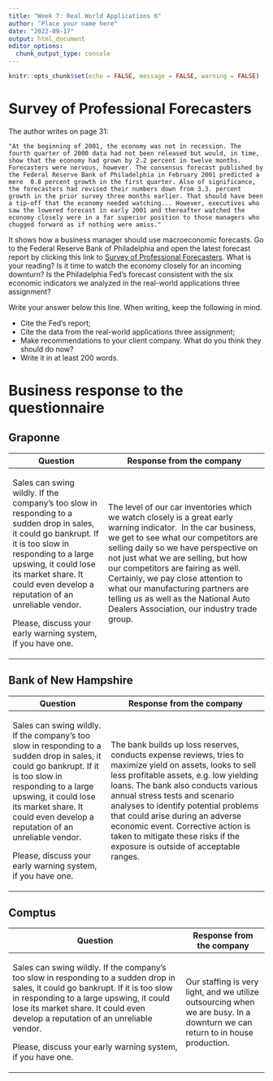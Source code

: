 ```yaml
---
title: "Week 7: Real World Applications 6"
author: "Place your name here"
date: "2022-09-17"
output: html_document
editor_options: 
  chunk_output_type: console
---
```


```r
knitr::opts_chunk$set(echo = FALSE, message = FALSE, warning = FALSE)
```

# Survey of Professional Forecasters

The author writes on page 31:

    "At the beginning of 2001, the economy was not in recession. The fourth quarter of 2000 data had not been released but would, in time, show that the economy had grown by 2.2 percent in twelve months. Forecasters were nervous, however. The consensus forecast published by the Federal Reserve Bank of Philadelphia in February 2001 predicted a mere  0.8 percent growth in the first quarter. Also of significance, the forecasters had revised their numbers down from 3.3. percent growth in the prior survey three months earlier. That should have been a tip-off that the economy needed watching... However, executives who saw the lowered forecast in early 2001 and thereafter watched the economy closely were in a far superior position to those managers who chugged forward as if nothing were amiss."

It shows how a business manager should use macroeconomic forecasts. Go to the Federal Reserve Bank of Philadelphia and open the latest forecast report by clicking this link to [Survey of Professional Forecasters](https://www.philadelphiafed.org/surveys-and-data/real-time-data-research/survey-of-professional-forecasters). What is your reading? Is it time to watch the economy closely for an incoming downturn? Is the Philadelphia Fed's forecast consistent with the six economic indicators we analyzed in the real-world applications three assignment?

Write your answer below this line. When writing, keep the following in mind.

-   Cite the Fed's report;
-   Cite the data from the real-world applications three assignment;
-   Make recommendations to your client company. What do you think they should do now?
-   Write it in at least 200 words.

# Business response to the questionnaire {.tabset .tabset-fade}

## Graponne

+------------------------------------------------------------------------------------------------------------------------------------------------------------------------------------------------------------------------------------------------------------------+-----------------------------------------------------------------------------------------------------------------------------------------------------------------------------------------------------------------------------------------------------------------------------------------------------------------------------------------------------------------------------------------------------------------------------------------------+
| Question                                                                                                                                                                                                                                                         | Response from the company                                                                                                                                                                                                                                                                                                                                                                                                                     |
+==================================================================================================================================================================================================================================================================+===============================================================================================================================================================================================================================================================================================================================================================================================================================================+
| Sales can swing wildly. If the company's too slow in responding to a sudden drop in sales, it could go bankrupt. If it is too slow in responding to a large upswing, it could lose its market share. It could even develop a reputation of an unreliable vendor. | The level of our car inventories which we watch closely is a great early warning indicator.  In the car business, we get to see what our competitors are selling daily so we have perspective on not just what we are selling, but how our competitors are fairing as well.  Certainly, we pay close attention to what our manufacturing partners are telling us as well as the National Auto Dealers Association, our industry trade group.  |
|                                                                                                                                                                                                                                                                  |                                                                                                                                                                                                                                                                                                                                                                                                                                               |
| Please, discuss your early warning system, if you have one.                                                                                                                                                                                                      |                                                                                                                                                                                                                                                                                                                                                                                                                                               |
+------------------------------------------------------------------------------------------------------------------------------------------------------------------------------------------------------------------------------------------------------------------+-----------------------------------------------------------------------------------------------------------------------------------------------------------------------------------------------------------------------------------------------------------------------------------------------------------------------------------------------------------------------------------------------------------------------------------------------+

## Bank of New Hampshire

+------------------------------------------------------------------------------------------------------------------------------------------------------------------------------------------------------------------------------------------------------------------+------------------------------------------------------------------------------------------------------------------------------------------------------------------------------------------------------------------------------------------------------------------------------------------------------------------------------------------------------------------------------------------------------------------------------+
| Question                                                                                                                                                                                                                                                         | Response from the company                                                                                                                                                                                                                                                                                                                                                                                                    |
+==================================================================================================================================================================================================================================================================+==============================================================================================================================================================================================================================================================================================================================================================================================================================+
| Sales can swing wildly. If the company's too slow in responding to a sudden drop in sales, it could go bankrupt. If it is too slow in responding to a large upswing, it could lose its market share. It could even develop a reputation of an unreliable vendor. | The bank builds up loss reserves, conducts expense reviews, tries to maximize yield on assets, looks to sell less profitable assets, e.g. low yielding loans. The bank also conducts various annual stress tests and scenario analyses to identify potential problems that could arise during an adverse economic event. Corrective action is taken to mitigate these risks if the exposure is outside of acceptable ranges. |
|                                                                                                                                                                                                                                                                  |                                                                                                                                                                                                                                                                                                                                                                                                                              |
| Please, discuss your early warning system, if you have one.                                                                                                                                                                                                      |                                                                                                                                                                                                                                                                                                                                                                                                                              |
+------------------------------------------------------------------------------------------------------------------------------------------------------------------------------------------------------------------------------------------------------------------+------------------------------------------------------------------------------------------------------------------------------------------------------------------------------------------------------------------------------------------------------------------------------------------------------------------------------------------------------------------------------------------------------------------------------+

## Comptus

+------------------------------------------------------------------------------------------------------------------------------------------------------------------------------------------------------------------------------------------------------------------+------------------------------------------------------------------------------------------------------------------------------+
| Question                                                                                                                                                                                                                                                         | Response from the company                                                                                                    |
+==================================================================================================================================================================================================================================================================+==============================================================================================================================+
| Sales can swing wildly. If the company's too slow in responding to a sudden drop in sales, it could go bankrupt. If it is too slow in responding to a large upswing, it could lose its market share. It could even develop a reputation of an unreliable vendor. | Our staffing is very light, and we utilize outsourcing when we are busy. In a downturn we can return to in house production. |
|                                                                                                                                                                                                                                                                  |                                                                                                                              |
| Please, discuss your early warning system, if you have one.                                                                                                                                                                                                      |                                                                                                                              |
+------------------------------------------------------------------------------------------------------------------------------------------------------------------------------------------------------------------------------------------------------------------+------------------------------------------------------------------------------------------------------------------------------+
